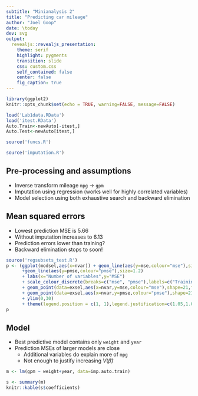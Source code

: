 ```yaml
---
subtitle: "Minianalysis 2"
title: "Predicting car mileage"
author: "Joel Goop"
date: \today
dev: svg
output:
  revealjs::revealjs_presentation:
    theme: serif
    highlight: pygments
    transition: slide
    css: custom.css
    self_contained: false
    center: false
    fig_caption: true
---
```

```r
library(ggplot2)
knitr::opts_chunk$set(echo = TRUE, warning=FALSE, message=FALSE)

load('Lab1data.RData')
load('itest.RData')
Auto.Train<-newAuto[-itest,]
Auto.Test<-newAuto[itest,]

source('funcs.R')

source('imputation.R')
```

## Pre-processing and assumptions

- Inverse transform mileage `mpg` $\rightarrow$ `gpm`
- Imputation using regression (works well for highly correlated variables)
- Model selection using both exhaustive search and backward elimination

## Mean squared errors

- Lowest prediction MSE is 5.66
- Without imputation increases to 6.13
- Prediction errors lower than training?
- Backward elimination stops to soon!

```r

source('regsubsets_test.R')
p <- (ggplot(modsel,aes(x=nvar)) + geom_line(aes(y=mse,colour="mse"),size=1.2) 
      +geom_line(aes(y=pmse,colour="pmse"),size=1.2)
      + labs(x="Number of variables",y="MSE")
      + scale_colour_discrete(breaks=c("mse", "pmse"),labels=c("Training", "Prediction"))
      + geom_point(data=exsel,aes(x=nvar,y=mse,colour="mse"),shape=21,fill="white",size=2.5,stroke=1.2)
      + geom_point(data=exsel,aes(x=nvar,y=pmse,colour="pmse"),shape=21,fill="white",size=2.5,stroke=1.2)
      + ylim(0,30)
      + theme(legend.position = c(1, 1),legend.justification=c(1.05,1.05),legend.title=element_blank()))
p
```


## Model

- Best predictive model contains only `weight` and `year`
- Prediction MSEs of larger models are close
     - Additional variables do explain more of `mpg`
     - Not enough to justify increasing $V\left(\hat{\beta}\right)$

```r
m <- lm(gpm ~ weight+year, data=imp.auto.train)
```

```r
s <- summary(m)
knitr::kable(s$coefficients)
```
